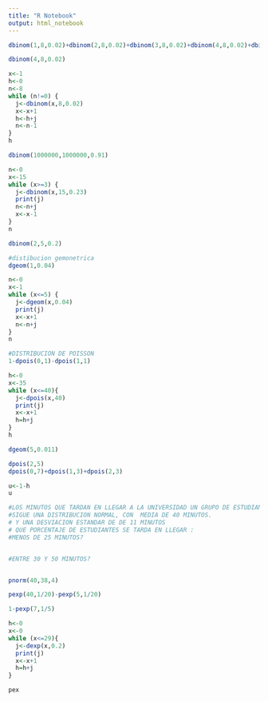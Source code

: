 ```yaml
---
title: "R Notebook"
output: html_notebook
---
```


```r
dbinom(1,8,0.02)+dbinom(2,8,0.02)+dbinom(3,8,0.02)+dbinom(4,8,0.02)+dbinom(5,8,0.02)+dbinom(6,8,0.02)+dbinom(7,8,0.02)+dbinom(8,8,0.02)

```
```r
dbinom(4,8,0.02)
```
```r
x<-1
h<-0
n<-8
while (n!=0) {
  j<-dbinom(x,8,0.02)
  x<-x+1
  h<-h+j
  n<-n-1
} 
h

```
```r
dbinom(1000000,1000000,0.91)
```
```r
n<-0
x<-15
while (x>=3) {
  j<-dbinom(x,15,0.23)
  print(j)
  n<-n+j
  x<-x-1
}
n
```
```r
dbinom(2,5,0.2)
```
```r
#distibucion gemonetrica
dgeom(1,0.04)
```
```r
n<-0
x<-1
while (x<=5) {
  j<-dgeom(x,0.04)
  print(j)
  x<-x+1
  n<-n+j
}
n

```

```r
#DISTRIBUCION DE POISSON
1-dpois(0,1)-dpois(1,1)

```
```r
h<-0
x<-35
while (x<=40){
  j<-dpois(x,40)
  print(j)
  x<-x+1
  h=h+j
}
h
```
```r
dgeom(5,0.011)
```
```r
dpois(2,5)
dpois(0,7)+dpois(1,3)+dpois(2,3)
```
```r

u<-1-h
u
```

```r
#LOS MINUTOS QUE TARDAN EN LLEGAR A LA UNIVERSIDAD UN GRUPO DE ESTUDIANTES
#SIGUE UNA DISTRIBUCION NORMAL, CON  MEDIA DE 40 MINUTOS.
# Y UNA DESVIACION ESTANDAR DE DE 11 MINUTOS
# QUE PORCENTAJE DE ESTUDIANTES SE TARDA EN LLEGAR :
#MENOS DE 25 MINUTOS?


#ENTRE 30 Y 50 MINUTOS?



```

```r
pnorm(40,38,4)
```

```r
pexp(40,1/20)-pexp(5,1/20)
```
```r
1-pexp(7,1/5)
```

```r
h<-0
x<-0
while (x<=29){
  j<-dexp(x,0.2)
  print(j)
  x<-x+1
  h=h+j
}
```

```r
pex
```














